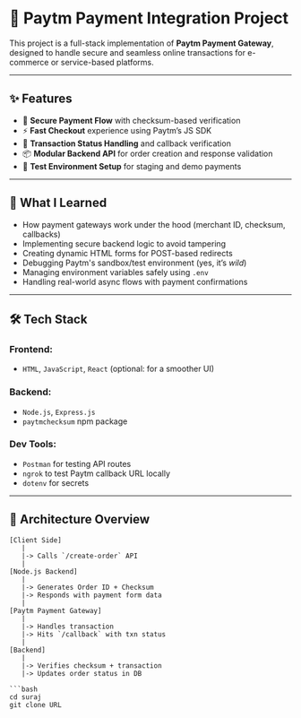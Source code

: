 # 💸 Paytm Payment Integration Project

This project is a full-stack implementation of **Paytm Payment Gateway**, designed to handle secure and seamless online transactions for e-commerce or service-based platforms.

---

## ✨ Features

- 🔐 **Secure Payment Flow** with checksum-based verification
- ⚡ **Fast Checkout** experience using Paytm’s JS SDK
- 🔄 **Transaction Status Handling** and callback verification
- 📦 **Modular Backend API** for order creation and response validation
- 🔁 **Test Environment Setup** for staging and demo payments

---

## 🧠 What I Learned

- How payment gateways work under the hood (merchant ID, checksum, callbacks)
- Implementing secure backend logic to avoid tampering
- Creating dynamic HTML forms for POST-based redirects
- Debugging Paytm's sandbox/test environment (yes, it’s *wild*)
- Managing environment variables safely using `.env`
- Handling real-world async flows with payment confirmations

---

## 🛠 Tech Stack

### Frontend:
- `HTML`, `JavaScript`, `React` (optional: for a smoother UI)

### Backend:
- `Node.js`, `Express.js`
- `paytmchecksum` npm package

### Dev Tools:
- `Postman` for testing API routes
- `ngrok` to test Paytm callback URL locally
- `dotenv` for secrets

---

## 🧱 Architecture Overview

```plaintext
[Client Side]
   |
   |-> Calls `/create-order` API
   |
[Node.js Backend]
   |
   |-> Generates Order ID + Checksum
   |-> Responds with payment form data
   |
[Paytm Payment Gateway]
   |
   |-> Handles transaction
   |-> Hits `/callback` with txn status
   |
[Backend]
   |
   |-> Verifies checksum + transaction
   |-> Updates order status in DB

```bash
cd suraj
git clone URL

```